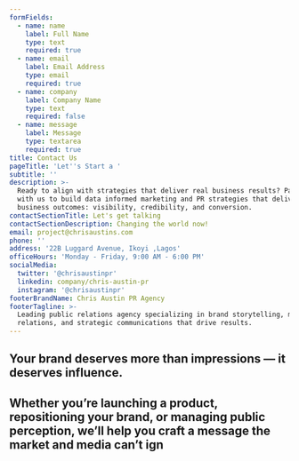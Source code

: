 ```yaml
---
formFields:
  - name: name
    label: Full Name
    type: text
    required: true
  - name: email
    label: Email Address
    type: email
    required: true
  - name: company
    label: Company Name
    type: text
    required: false
  - name: message
    label: Message
    type: textarea
    required: true
title: Contact Us
pageTitle: 'Let''s Start a '
subtitle: ''
description: >-
  Ready to align with strategies that deliver real business results? Partner
  with us to build data informed marketing and PR strategies that deliver real
  business outcomes: visibility, credibility, and conversion.
contactSectionTitle: Let's get talking
contactSectionDescription: Changing the world now!
email: project@chrisaustins.com
phone: ''
address: '22B Luggard Avenue, Ikoyi ,Lagos'
officeHours: 'Monday - Friday, 9:00 AM - 6:00 PM'
socialMedia:
  twitter: '@chrisaustinpr'
  linkedin: company/chris-austin-pr
  instagram: '@chrisaustinpr'
footerBrandName: Chris Austin PR Agency
footerTagline: >-
  Leading public relations agency specializing in brand storytelling, media
  relations, and strategic communications that drive results.
---
```


## Your brand deserves more than impressions — it deserves influence.

## Whether you’re launching a product, repositioning your brand, or managing public perception, we’ll help you craft a message the market and media can’t ign
